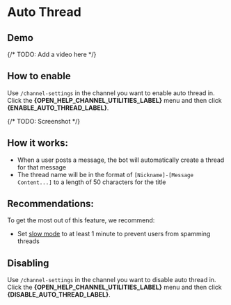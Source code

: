 
# Auto Thread

## Demo


<ReactPlayer url='https://youtu.be/3pGDHWke6Wg' controls muted loop style={ytVideoStyle}/>

<TryLiveDemo/>

{/* TODO: Add a video here */}



## How to enable

Use `/channel-settings` in the channel you want to enable auto thread in. Click the **{OPEN_HELP_CHANNEL_UTILITIES_LABEL}** menu and then click **{ENABLE_AUTO_THREAD_LABEL}**.

{/* TODO: Screenshot */}

## How it works:

- When a user posts a message, the bot will automatically create a thread for that message
- The thread name will be in the format of `[Nickname]-[Message Content...]` to a length of 50 characters for the title

## Recommendations:

To get the most out of this feature, we recommend:
- Set [slow mode](https://support.discord.com/hc/en-us/articles/360016150952-Slowmode-Slllooowwwiiinng-down-your-channel) to at least 1 minute to prevent users from spamming threads


## Disabling

Use `/channel-settings` in the channel you want to disable auto thread in. Click the **{OPEN_HELP_CHANNEL_UTILITIES_LABEL}** menu and then click **{DISABLE_AUTO_THREAD_LABEL}**.
